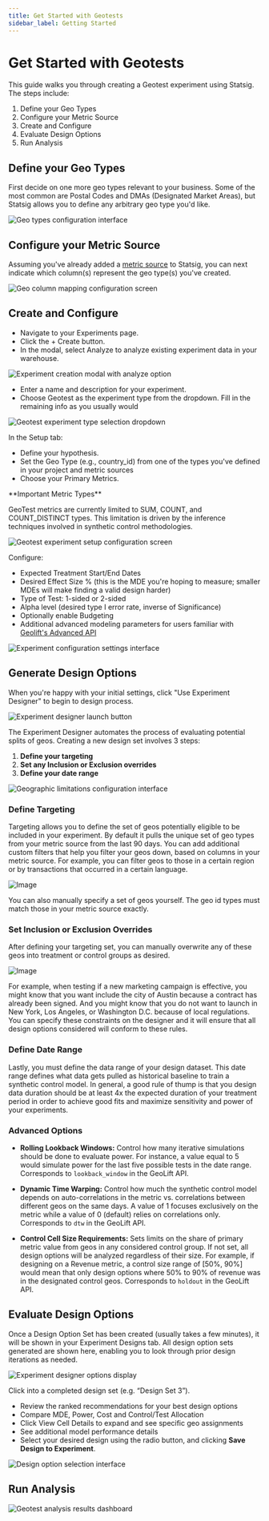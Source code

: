 ```yaml
---
title: Get Started with Geotests
sidebar_label: Getting Started
---
```


# Get Started with Geotests

This guide walks you through creating a Geotest experiment using Statsig. The steps include:

1. Define your Geo Types
2. Configure your Metric Source
3. Create and Configure
4. Evaluate Design Options
5. Run Analysis

## Define your Geo Types

First decide on one more geo types relevant to your business. Some of the most common are Postal Codes and DMAs (Designated Market Areas), but Statsig allows you to define any arbitrary geo type you'd like.

![Geo types configuration interface](/images/geotests/geo_types_settings.png)

## Configure your Metric Source

Assuming you've already added a [metric source](/statsig-warehouse-native/configuration/metric-sources/) to Statsig, you can next indicate which column(s) represent the geo type(s) you've created.

![Geo column mapping configuration screen](/images/geotests/geo_column_mapping.png)

## Create and Configure

- Navigate to your Experiments page.
- Click the + Create button.
- In the modal, select Analyze to analyze existing experiment data in your warehouse.

![Experiment creation modal with analyze option](/images/geotests/CreateXP.png)

- Enter a name and description for your experiment.
- Choose Geotest as the experiment type from the dropdown. Fill in the remaining info as you usually would

![Geotest experiment type selection dropdown](/images/geotests/SetType.png)


In the Setup tab:

- Define your hypothesis.
- Set the Geo Type (e.g., country_id) from one of the types you've defined in your project and metric sources
- Choose your Primary Metrics.

<Note>
**Important Metric Types**

GeoTest metrics are currently limited to SUM, COUNT, and COUNT_DISTINCT types. This limitation is driven by the inference techniques involved in synthetic control methodologies.
</Note>

![Geotest experiment setup configuration screen](/images/geotests/SetupXP.png)

Configure:

- Expected Treatment Start/End Dates
- Desired Effect Size % (this is the MDE you're hoping to measure; smaller MDEs will make finding a valid design harder)
- Type of Test: 1-sided or 2-sided
- Alpha level (desired type I error rate, inverse of Significance)
- Optionally enable Budgeting
- Additional advanced modeling parameters for users familiar with [Geolift's Advanced API](https://github.com/facebookincubator/GeoLift/blob/main/R/pre_test_power.R)

![Experiment configuration settings interface](/images/geotests/XPConfigs.png)

## Generate Design Options

When you're happy with your initial settings, click "Use Experiment Designer" to begin to design process.

![Experiment designer launch button](/images/geotests/StartDesigner.png)

The Experiment Designer automates the process of evaluating potential splits of geos. Creating a new design set involves 3 steps:

1. **Define your targeting**
2. **Set any Inclusion or Exclusion overrides**
3. **Define your date range**

![Geographic limitations configuration interface](/images/geotests/CreateDesign.png)

### Define Targeting

Targeting allows you to define the set of geos potentially eligible to be included in your experiment. By default it pulls the unique set of geo types from your metric source from the last 90 days. You can add additional custom filters that help you filter your geos down, based on columns in your metric source. For example, you can filter geos to those in a certain region or by transactions that occurred in a certain language.

![Image](/images/geotests/targeting.png)

You can also manually specify a set of geos yourself. The geo id types must match those in your metric source exactly.

### Set Inclusion or Exclusion Overrides

After defining your targeting set, you can manually overwrite any of these geos into treatment or control groups as desired.

![Image](/images/geotests/targetingoverwrites.png)

For example, when testing if a new marketing campaign is effective, you might know that you want include the city of Austin because a contract has already been signed. And you might know that you do not want to launch in New York, Los Angeles, or Washington D.C. because of local regulations. You can specify these constraints on the designer and it will ensure that all design options considered will conform to these rules.

### Define Date Range

Lastly, you must define the data range of your design dataset. This date range defines what data gets pulled as historical baseline to train a synthetic control model. In general, a good rule of thump is that you design data duration should be at least 4x the expected duration of your treatment period in order to achieve good fits and maximize sensitivity and power of your experiments.

### Advanced Options

- **Rolling Lookback Windows:** Control how many iterative simulations should be done to evaluate power. For instance, a value equal to 5 would simulate power for the last five possible tests in the date range. Corresponds to `lookback_window` in the GeoLift API.

- **Dynamic Time Warping:** Control how much the synthetic control model depends on auto-correlations in the metric vs. correlations between different geos on the same days. A value of 1 focuses exclusively on the metric while a value of 0 (default) relies on correlations only. Corresponds to `dtw` in the GeoLift API.

- **Control Cell Size Requirements:** Sets limits on the share of primary metric value from geos in any considered control group. If not set, all design options will be analyzed regardless of their size. For example, if designing on a Revenue metric, a control size range of [50%, 90%] would mean that only design options where 50% to 90% of revenue was in the designated control geos. Corresponds to `holdout` in the GeoLift API.

## Evaluate Design Options

Once a Design Option Set has been created (usually takes a few minutes), it will be shown in your Experiment Designs tab. All design option sets generated are shown here, enabling you to look through prior design iterations as needed.

![Experiment designer options display](/images/geotests/DesignerOptions.png)

Click into a completed design set (e.g. “Design Set 3”).

- Review the ranked recommendations for your best design options
- Compare MDE, Power, Cost and Control/Test Allocation
- Click View Cell Details to expand and see specific geo assignments
- See additional model performance details
- Select your desired design using the radio button, and clicking **Save Design to Experiment**.

![Design option selection interface](/images/geotests/DesignOption.png)

## Run Analysis

![Geotest analysis results dashboard](/images/geotests/AnalysisResults.png)
